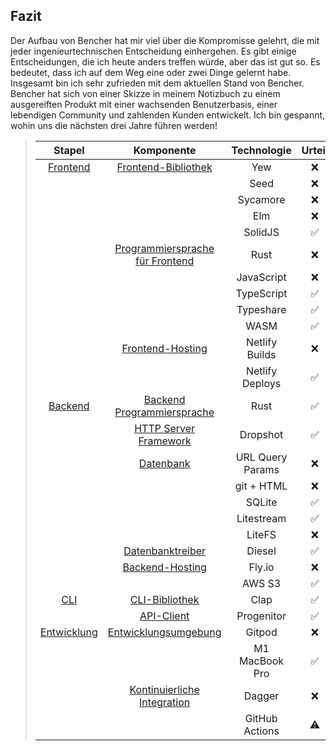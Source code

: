 ## Fazit

Der Aufbau von Bencher hat mir viel über die Kompromisse gelehrt, die mit jeder ingenieurtechnischen Entscheidung einhergehen. Es gibt einige Entscheidungen, die ich heute anders treffen würde, aber das ist gut so. Es bedeutet, dass ich auf dem Weg eine oder zwei Dinge gelernt habe. Insgesamt bin ich sehr zufrieden mit dem aktuellen Stand von Bencher. Bencher hat sich von einer Skizze in meinem Notizbuch zu einem ausgereiften Produkt mit einer wachsenden Benutzerbasis, einer lebendigen Community und zahlenden Kunden entwickelt. Ich bin gespannt, wohin uns die nächsten drei Jahre führen werden!

> |            Stapel           |                     Komponente                       |    Technologie    | Urteil |
> | :-------------------------: | :-----------------------------------------------: | :--------------: | :-----: |
> |    [Frontend](#frontend)    |       [Frontend-Bibliothek](#frontend-library)    |       Yew        |    ❌    |
> |                             |                                                   |       Seed       |    ❌    |
> |                             |                                                   |     Sycamore     |    ❌    |
> |                             |                                                   |       Elm        |    ❌    |
> |                             |                                                   |     SolidJS      |    ✅    |
> |                             |      [Programmiersprache für Frontend](#frontend-language)  |       Rust       |    ❌    |
> |                             |                                                   |    JavaScript    |    ❌    |
> |                             |                                                   |    TypeScript    |    ✅    |
> |                             |                                                   |    Typeshare     |    ✅    |
> |                             |                                                   |       WASM       |    ✅    |
> |                             |       [Frontend-Hosting](#frontend-hosting)       |  Netlify Builds  |    ❌    |
> |                             |                                                   | Netlify Deploys  |    ✅    |
> |     [Backend](#backend)     |       [Backend Programmiersprache](#backend-language)     |       Rust       |    ✅    |
> |                             |  [HTTP Server Framework](#http-server-framework)  |     Dropshot     |    ✅    |
> |                             |               [Datenbank](#database)               | URL Query Params |    ❌    |
> |                             |                                                   |    git + HTML    |    ❌    |
> |                             |                                                   |      SQLite      |    ✅    |
> |                             |                                                   |    Litestream    |    ✅    |
> |                             |                                                   |      LiteFS      |    ❌    |
> |                             |        [Datenbanktreiber](#database-driver)       |      Diesel      |    ✅    |
> |                             |        [Backend-Hosting](#backend-hosting)        |      Fly.io      |    ❌    |
> |                             |                                                   |      AWS S3      |    ✅    |
> |         [CLI](#cli)         |            [CLI-Bibliothek](#cli-library)         |       Clap       |    ✅    |
> |                             |             [API-Client](#api-client)             |    Progenitor    |    ✅    |
> | [Entwicklung](#development) |  [Entwicklungsumgebung](#developer-environment)   |      Gitpod      |    ❌    |
> |                             |                                                   |  M1 MacBook Pro  |    ✅    |
> |                             | [Kontinuierliche Integration](#continuous-integration) |      Dagger      |    ❌    |
> |                             |                                                   |  GitHub Actions  |    ⚠️    |
